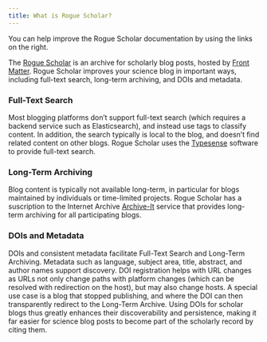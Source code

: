 ```yaml
---
title: What is Rogue Scholar?
---
```


:::{.callout-tip}
You can help improve the Rogue Scholar documentation by using the links on the right.
:::

The [Rogue Scholar](https://rogue-scholar.org) is an archive for scholarly blog posts, hosted by [Front Matter](https://front-matter.io). 
Rogue Scholar improves your science blog in important ways, including full-text search, long-term archiving, and DOIs and metadata.

### Full-Text Search

Most blogging platforms don't support full-text search (which requires a backend service such as Elasticsearch), and instead use tags to classify content. In addition, the search typically is local to the blog, and doesn't find related content on other blogs. Rogue Scholar uses the [Typesense](https://typesense.org/) software to provide
full-text search.

### Long-Term Archiving

Blog content is typically not available long-term, in particular for blogs maintained by individuals or time-limited projects. Rogue Scholar has a suscription to the Internet Archive [Archive-It](https://archive-it.org/home/rogue-scholar) service that provides long-term archiving for all participating blogs.

### DOIs and Metadata

DOIs and consistent metadata facilitate Full-Text Search and Long-Term Archiving. Metadata such as language, subject area, title, abstract, and author names support discovery. DOI registration helps with URL changes as URLs not only change paths with platform changes (which can be resolved with redirection on the host), but may also change hosts. A special use case is a blog that stopped publishing, and where the DOI can then transparently redirect to the Long-Term Archive. Using DOIs for scholar blogs thus greatly enhances their discoverability and persistence, making it far easier for science blog posts to become part of the scholarly record by citing them.
